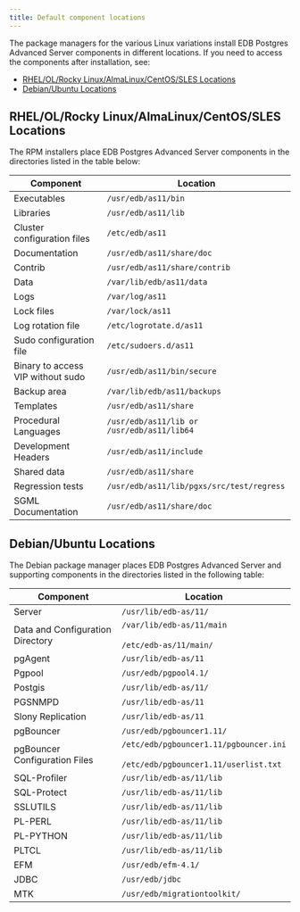 ```yaml
---
title: Default component locations
---
```


The package managers for the various Linux variations install EDB Postgres Advanced Server components in different locations. If you need to access the components after installation, see:

- [RHEL/OL/Rocky Linux/AlmaLinux/CentOS/SLES Locations](#rhelolrocky-linuxalmalinuxcentossles-locations)
- [Debian/Ubuntu Locations](#debianubuntu-locations)

## RHEL/OL/Rocky Linux/AlmaLinux/CentOS/SLES Locations

The RPM installers place EDB Postgres Advanced Server components in the directories listed in the table below:

| Component                         | Location                                   |
| --------------------------------- | ------------------------------------------ |
| Executables                       | `/usr/edb/as11/bin`                        |
| Libraries                         | `/usr/edb/as11/lib`                        |
| Cluster configuration files       | `/etc/edb/as11`                            |
| Documentation                     | `/usr/edb/as11/share/doc`                  |
| Contrib                           | `/usr/edb/as11/share/contrib`              |
| Data                              | `/var/lib/edb/as11/data`                   |
| Logs                              | `/var/log/as11`                            |
| Lock files                        | `/var/lock/as11`                           |
| Log rotation file                 | `/etc/logrotate.d/as11`                    |
| Sudo configuration file           | `/etc/sudoers.d/as11`                      |
| Binary to access VIP without sudo | `/usr/edb/as11/bin/secure`                 |
| Backup area                       | `/var/lib/edb/as11/backups`                |
| Templates                         | `/usr/edb/as11/share`                      |
| Procedural Languages              | `/usr/edb/as11/lib or /usr/edb/as11/lib64` |
| Development Headers               | `/usr/edb/as11/include`                    |
| Shared data                       | `/usr/edb/as11/share`                      |
| Regression tests                  | `/usr/edb/as11/lib/pgxs/src/test/regress`  |
| SGML Documentation                | `/usr/edb/as11/share/doc`                  |

## Debian/Ubuntu Locations

The Debian package manager places EDB Postgres Advanced Server and supporting components in the directories listed in the following table:

| Component                        | Location                                                                                |
| -------------------------------- | --------------------------------------------------------------------------------------- |
| Server                           | `/usr/lib/edb-as/11/`                                                                   |
| Data and Configuration Directory | `/var/lib/edb-as/11/main`<br /><br />`/etc/edb-as/11/main/`                             |
| pgAgent                          | `/usr/lib/edb-as/11`                                                                    |
| Pgpool                           | `/usr/edb/pgpool4.1/`                                                                   |
| Postgis                          | `/usr/lib/edb-as/11/`                                                                   |
| PGSNMPD                          | `/usr/lib/edb-as/11`                                                                    |
| Slony Replication                | `/usr/lib/edb-as/11`                                                                    |
| pgBouncer                        | `/usr/edb/pgbouncer1.11/`                                                               |
| pgBouncer Configuration Files    | `/etc/edb/pgbouncer1.11/pgbouncer.ini`<br /><br />`/etc/edb/pgbouncer1.11/userlist.txt` |
| SQL-Profiler                     | `/usr/lib/edb-as/11/lib`                                                                |
| SQL-Protect                      | `/usr/lib/edb-as/11/lib`                                                                |
| SSLUTILS                         | `/usr/lib/edb-as/11/lib`                                                                |
| PL-PERL                          | `/usr/lib/edb-as/11/lib`                                                                |
| PL-PYTHON                        | `/usr/lib/edb-as/11/lib`                                                                |
| PLTCL                            | `/usr/lib/edb-as/11/lib`                                                                |
| EFM                              | `/usr/edb/efm-4.1/`                                                                     |
| JDBC                             | `/usr/edb/jdbc`                                                                         |
| MTK                              | `/usr/edb/migrationtoolkit/`                                                            |
